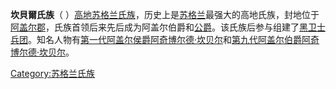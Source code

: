 {{Unreferenced|time=2020-10-28T09:27:53+00:00}}
'''坎貝爾氏族'''（{{lang-gd|Na Caimbeulaich}} {{lang-en|Clan Campbell}}）[[苏格兰高地|高地]][[苏格兰氏族|苏格兰氏族]]，历史上是[[苏格兰|苏格兰]]最强大的高地氏族，封地位于[[阿盖尔郡|阿盖尔郡]]，氏族首领后来先后成为阿盖尔伯爵和[[阿盖尔公爵|公爵]]。该氏族后参与组建了[[黑卫士兵团|黑卫士兵团]]。知名人物有[[第一代阿盖尔侯爵阿奇博尔德·坎贝尔|第一代阿盖尔侯爵阿奇博尔德·坎贝尔]]和[[第九代阿盖尔伯爵阿奇博尔德·坎贝尔|第九代阿盖尔伯爵阿奇博尔德·坎贝尔]]。

[[Category:苏格兰氏族|Category:苏格兰氏族]]